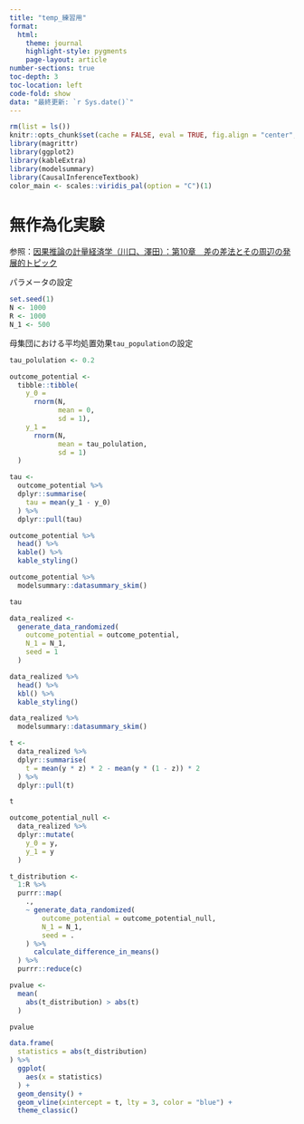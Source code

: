 ```yaml
---
title: "temp_練習用"
format: 
  html: 
    theme: journal
    highlight-style: pygments
    page-layout: article
number-sections: true
toc-depth: 3
toc-location: left
code-fold: show
data: "最終更新: `r Sys.date()`"
---
```


```r
rm(list = ls())
knitr::opts_chunk$set(cache = FALSE, eval = TRUE, fig.align = "center", warning = FALSE)
library(magrittr)
library(ggplot2)
library(kableExtra)
library(modelsummary)
library(CausalInferenceTextbook)
color_main <- scales::viridis_pal(option = "C")(1)
```

# 無作為化実験

参照：[因果推論の計量経済学（川口、澤田）：第10章　差の差法とその周辺の発展的トピック](https://github.com/keisemi/EconometriciansGuide_CausalInference/blob/main/main/difference_in_differences_multiperiods.html)


パラメータの設定
```r
set.seed(1)
N <- 1000
R <- 1000
N_1 <- 500
```

母集団における平均処置効果`tau_population`の設定
```r
tau_polulation <- 0.2
```

```r
outcome_potential <- 
  tibble::tibble(
    y_0 = 
      rnorm(N,
            mean = 0,
            sd = 1),
    y_1 =
      rnorm(N,
            mean = tau_polulation,
            sd = 1)
  )

tau <- 
  outcome_potential %>% 
  dplyr::summarise(
    tau = mean(y_1 - y_0)
  ) %>% 
  dplyr::pull(tau)

outcome_potential %>% 
  head() %>% 
  kable() %>% 
  kable_styling()
```

```r
outcome_potential %>% 
  modelsummary::datasummary_skim()
```

```r
tau
```

```r
data_realized <- 
  generate_data_randomized(
    outcome_potential = outcome_potential,
    N_1 = N_1,
    seed = 1
  )

data_realized %>% 
  head() %>% 
  kbl() %>% 
  kable_styling()
```

```r
data_realized %>% 
  modelsummary::datasummary_skim()
```

```r
t <- 
  data_realized %>% 
  dplyr::summarise(
    t = mean(y * z) * 2 - mean(y * (1 - z)) * 2
  ) %>% 
  dplyr::pull(t)

t
```

```r
outcome_potential_null <- 
  data_realized %>% 
  dplyr::mutate(
    y_0 = y,
    y_1 = y
  )

t_distribution <- 
  1:R %>% 
  purrr::map(
    .,
    ~ generate_data_randomized(
        outcome_potential = outcome_potential_null,
        N_1 = N_1,
        seed = .
    ) %>% 
      calculate_difference_in_means()
  ) %>% 
  purrr::reduce(c)

pvalue <- 
  mean(
    abs(t_distribution) > abs(t)
  )

pvalue
```

```r
data.frame(
  statistics = abs(t_distribution)
) %>% 
  ggplot(
    aes(x = statistics)
  ) +
  geom_density() +
  geom_vline(xintercept = t, lty = 3, color = "blue") +
  theme_classic()
```


























